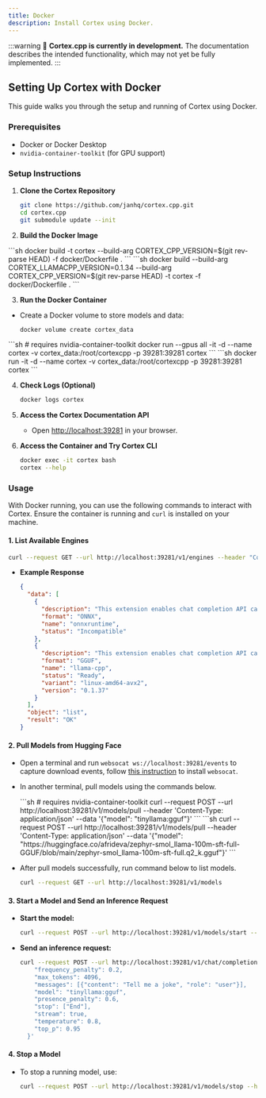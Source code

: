 ```yaml
---
title: Docker
description: Install Cortex using Docker.
---
```



:::warning
🚧 **Cortex.cpp is currently in development.** The documentation describes the intended functionality, which may not yet be fully implemented.
:::

## Setting Up Cortex with Docker

This guide walks you through the setup and running of Cortex using Docker.

### Prerequisites

- Docker or Docker Desktop
- `nvidia-container-toolkit` (for GPU support)

### Setup Instructions

1. **Clone the Cortex Repository**
   ```bash
   git clone https://github.com/janhq/cortex.cpp.git
   cd cortex.cpp
   git submodule update --init
   ```

2. **Build the Docker Image**

<Tabs>
  <TabItem value="Latest cortex.llamacpp" label="Latest cortex.llamacpp">
  ```sh
  docker build -t cortex --build-arg CORTEX_CPP_VERSION=$(git rev-parse HEAD) -f docker/Dockerfile .
  ```
  </TabItem>
  <TabItem value="Specify cortex.llamacpp version" label="Specify cortex.llamacpp version">
  ```sh
  docker build --build-arg CORTEX_LLAMACPP_VERSION=0.1.34 --build-arg CORTEX_CPP_VERSION=$(git rev-parse HEAD) -t cortex -f docker/Dockerfile .
  ```
  </TabItem>
</Tabs>

3. **Run the Docker Container**
  - Create a Docker volume to store models and data:
     ```bash
     docker volume create cortex_data
     ```

  <Tabs>
    <TabItem value="GPU mode" label="GPU mode">
    ```sh
    # requires nvidia-container-toolkit
    docker run --gpus all -it -d --name cortex -v cortex_data:/root/cortexcpp -p 39281:39281 cortex
    ```
    </TabItem>
    <TabItem value="CPU mode" label="CPU mode">
    ```sh
    docker run -it -d --name cortex -v cortex_data:/root/cortexcpp -p 39281:39281 cortex
    ```
    </TabItem>
  </Tabs>

4. **Check Logs (Optional)**
   ```bash
   docker logs cortex
   ```

5. **Access the Cortex Documentation API**
   - Open [http://localhost:39281](http://localhost:39281) in your browser.

6. **Access the Container and Try Cortex CLI**
   ```bash
   docker exec -it cortex bash
   cortex --help
   ```

### Usage

With Docker running, you can use the following commands to interact with Cortex. Ensure the container is running and `curl` is installed on your machine.

#### 1. List Available Engines

```bash
curl --request GET --url http://localhost:39281/v1/engines --header "Content-Type: application/json"
```

- **Example Response**
  ```json
  {
    "data": [
      {
        "description": "This extension enables chat completion API calls using the Onnx engine",
        "format": "ONNX",
        "name": "onnxruntime",
        "status": "Incompatible"
      },
      {
        "description": "This extension enables chat completion API calls using the LlamaCPP engine",
        "format": "GGUF",
        "name": "llama-cpp",
        "status": "Ready",
        "variant": "linux-amd64-avx2",
        "version": "0.1.37"
      }
    ],
    "object": "list",
    "result": "OK"
  }
  ```

#### 2. Pull Models from Hugging Face

- Open a terminal and run `websocat ws://localhost:39281/events` to capture download events, follow [this instruction](https://github.com/vi/websocat?tab=readme-ov-file#installation) to install `websocat`.
- In another terminal, pull models using the commands below.

  <Tabs>
    <TabItem value="Pull model from cortexso's Hugging Face hub" label="Pull model from Cortex's Hugging Face hub">
    ```sh
    # requires nvidia-container-toolkit
    curl --request POST --url http://localhost:39281/v1/models/pull  --header 'Content-Type: application/json' --data '{"model": "tinyllama:gguf"}'
    ```
    </TabItem>
    <TabItem value="Pull model directly from a URL" label="Pull model directly from a URL">
    ```sh
    curl --request POST --url http://localhost:39281/v1/models/pull  --header 'Content-Type: application/json' --data '{"model": "https://huggingface.co/afrideva/zephyr-smol_llama-100m-sft-full-GGUF/blob/main/zephyr-smol_llama-100m-sft-full.q2_k.gguf"}'
    ```
    </TabItem>
  </Tabs>

- After pull models successfully, run command below to list models.
   ```bash
   curl --request GET --url http://localhost:39281/v1/models
   ```

#### 3. Start a Model and Send an Inference Request

- **Start the model:**
  ```bash
  curl --request POST --url http://localhost:39281/v1/models/start --header 'Content-Type: application/json' --data '{"model": "tinyllama:gguf"}'
  ```

- **Send an inference request:**
  ```bash
  curl --request POST --url http://localhost:39281/v1/chat/completions --header 'Content-Type: application/json' --data '{
      "frequency_penalty": 0.2,
      "max_tokens": 4096,
      "messages": [{"content": "Tell me a joke", "role": "user"}],
      "model": "tinyllama:gguf",
      "presence_penalty": 0.6,
      "stop": ["End"],
      "stream": true,
      "temperature": 0.8,
      "top_p": 0.95
    }'
  ```

#### 4. Stop a Model

- To stop a running model, use:
  ```bash
  curl --request POST --url http://localhost:39281/v1/models/stop --header 'Content-Type: application/json' --data '{"model": "tinyllama:gguf"}'
  ```
